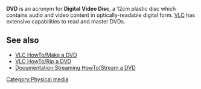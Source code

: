 {{wikipedia|DVD}}
'''DVD''' is an acronym for '''Digital Video Disc''', a 12cm plastic disc which contains audio and video content in optically-readable digital form. [[VLC media player|VLC]] has extensive capabilities to read and master DVDs.

== See also ==
* [[VLC HowTo/Make a DVD]]
* [[VLC HowTo/Rip a DVD]]
* [[Documentation:Streaming HowTo/Stream a DVD]]

[[Category:Physical media]]